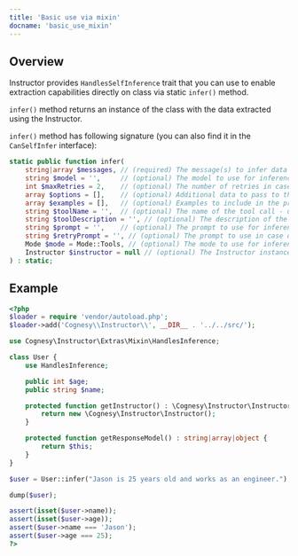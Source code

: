 ---
title: 'Basic use via mixin'
docname: 'basic_use_mixin'
---

## Overview

Instructor provides `HandlesSelfInference` trait that you can use to enable
extraction capabilities directly on class via static `infer()` method.

`infer()` method returns an instance of the class with the data extracted
using the Instructor.

`infer()` method has following signature (you can also find it in the
`CanSelfInfer` interface):

```php
static public function infer(
    string|array $messages, // (required) The message(s) to infer data from
    string $model = '',     // (optional) The model to use for inference (otherwise - use default)
    int $maxRetries = 2,    // (optional) The number of retries in case of validation failure
    array $options = [],    // (optional) Additional data to pass to the Instructor or LLM API
    array $examples = [],   // (optional) Examples to include in the prompt
    string $toolName = '',  // (optional) The name of the tool call - used to add semantic information for LLM
    string $toolDescription = '', // (optional) The description of the tool call - as above
    string $prompt = '',    // (optional) The prompt to use for inference
    string $retryPrompt = '', // (optional) The prompt to use in case of validation failure
    Mode $mode = Mode::Tools, // (optional) The mode to use for inference
    Instructor $instructor = null // (optional) The Instructor instance to use for inference
) : static;
```

## Example

```php
<?php
$loader = require 'vendor/autoload.php';
$loader->add('Cognesy\\Instructor\\', __DIR__ . '../../src/');

use Cognesy\Instructor\Extras\Mixin\HandlesInference;

class User {
    use HandlesInference;

    public int $age;
    public string $name;

    protected function getInstructor() : \Cognesy\Instructor\Instructor {
        return new \Cognesy\Instructor\Instructor();
    }

    protected function getResponseModel() : string|array|object {
        return $this;
    }
}

$user = User::infer("Jason is 25 years old and works as an engineer.");

dump($user);

assert(isset($user->name));
assert(isset($user->age));
assert($user->name === 'Jason');
assert($user->age === 25);
?>
```
